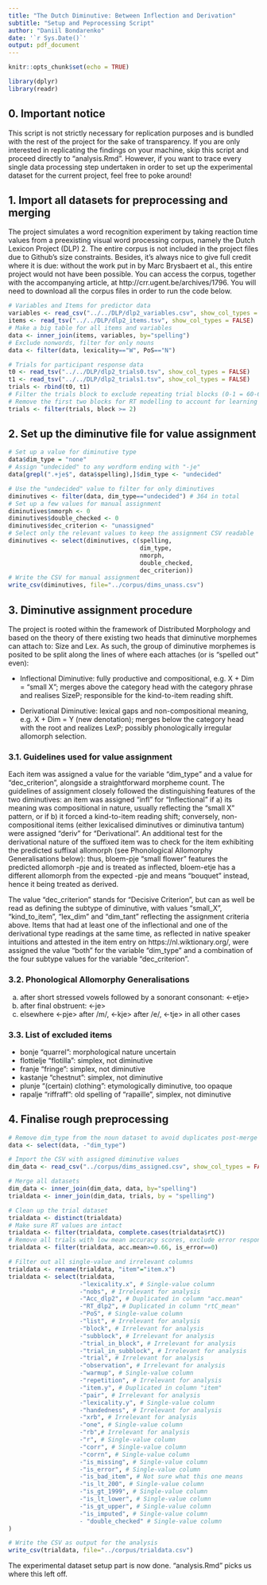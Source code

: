 ```yaml
---
title: "The Dutch Diminutive: Between Inflection and Derivation"
subtitle: "Setup and Peprocessing Script"
author: "Daniil Bondarenko"
date: '`r Sys.Date()`'
output: pdf_document
---
```


```r
knitr::opts_chunk$set(echo = TRUE)
```


```r
library(dplyr)
library(readr)
```
## 0. Important notice

This script is not strictly necessary for replication purposes and is bundled with the rest of the project for the sake of transparency. If you are only interested in replicating the findings on your machine, skip this script and proceed directly to "analysis.Rmd". However, if you want to trace every single data processing step undertaken in order to set up the experimental dataset for the current project, feel free to poke around!

## 1. Import all datasets for preprocessing and merging

The project simulates a word recognition experiment by taking reaction time values from a preexisting visual word processing corpus, namely the Dutch Lexicon Project (DLP) 2. The entire corpus is not included in the project files due to Github's size constraints. Besides, it's always nice to give full credit where it is due: without the work put in by Marc Brysbaert et al., this entire project would not have been possible. You can access the corpus, together with the accompanying article, at http://crr.ugent.be/archives/1796. You will need to download all the corpus files in order to run the code below.

```r
# Variables and Items for predictor data
variables <- read_csv("../../DLP/dlp2_variables.csv", show_col_types = FALSE)
items <- read_tsv("../../DLP/dlp2_items.tsv", show_col_types = FALSE)
# Make a big table for all items and variables
data <- inner_join(items, variables, by="spelling")
# Exclude nonwords, filter for only nouns
data <- filter(data, lexicality=="W", PoS=="N")

# Trials for participant response data
t0 <- read_tsv("../../DLP/dlp2_trials0.tsv", show_col_types = FALSE)
t1 <- read_tsv("../../DLP/dlp2_trials1.tsv", show_col_types = FALSE)
trials <- rbind(t0, t1)
# Filter the trials block to exclude repeating trial blocks (0-1 = 60-61)
# Remove the first two blocks for RT modelling to account for learning effects
trials <- filter(trials, block >= 2)
```

## 2. Set up the diminutive file for value assignment
```r
# Set up a value for diminutive type
data$dim_type = "none"
# Assign "undecided" to any wordform ending with "-je"
data[grepl(".+je$", data$spelling),]$dim_type <- "undecided"

# Use the "undecided" value to filter for only diminutives
diminutives <- filter(data, dim_type=="undecided") # 364 in total
# Set up a few values for manual assignment
diminutives$nmorph <- 0
diminutives$double_checked <- 0
diminutives$dec_criterion <- "unassigned"
# Select only the relevant values to keep the assignment CSV readable
diminutives <- select(diminutives, c(spelling, 
                                     dim_type, 
                                     nmorph, 
                                     double_checked,
                                     dec_criterion))
# Write the CSV for manual assignment
write_csv(diminutives, file="../corpus/dims_unass.csv")
```

## 3. Diminutive assignment procedure

The project is rooted within the framework of Distributed Morphology and based on the theory of there existing two heads that diminutive morphemes can attach to: Size and Lex. As such, the group of diminutive morphemes is posited to be split along the lines of where each attaches (or is "spelled out" even):

  - Inflectional Diminutive: fully productive and compositional, e.g. X + Dim = "small X"; merges above the category head with the category phrase and realises SizeP; responsible for the kind-to-item reading shift.
  
  - Derivational Diminutive: lexical gaps and non-compositional meaning, e.g. X + Dim = Y (new denotation); merges below the category head with the root and realizes LexP; possibly phonologically irregular allomorph selection.


### 3.1. Guidelines used for value assignment
Each item was assigned a value for the variable "dim_type" and a value for "dec_criterion", alongside a straightforward morpheme count. The guidelines of assignment closely followed the distinguishing features of the two diminutives: an item was assigned "infl" for "Inflectional" if a) its meaning was compositional in nature, usually reflecting the "small X" pattern, or if b) it forced a kind-to-item reading shift; conversely, non-compositional items (either lexicalised diminutives or diminutiva tantum) were assigned "deriv" for "Derivational". An additional test for the derivational nature of the suffixed item was to check for the item exhibiting the predicted suffixal allomorph (see Phonological Allomorphy Generalisations below): thus, bloem-pje "small flower" features the predicted allomorph -pje and is treated as inflected, bloem-etje has a different allomorph from the expected -pje and means "bouquet" instead, hence it being treated as derived. 

The value "dec_criterion" stands for "Decisive Criterion", but can as well be read as defining the subtype of diminutive, with values "small_X", "kind_to_item", "lex_dim" and "dim_tant" reflecting the assignment criteria above. Items that had at least one of the inflectional and one of the derivational type readings at the same time, as reflected in native speaker intuitions and attested in the item entry on https://nl.wiktionary.org/, were assigned the value "both" for the variable "dim_type" and a combination of the four subtype values for the variable "dec_criterion".


### 3.2. Phonological Allomorphy Generalisations

  a. after short stressed vowels followed by a sonorant consonant: <-etje>
  b. after final obstruent: <-je>
  c. elsewhere <-pje> after /m/, <-kje> after /e/, <-tje> in all other cases

### 3.3. List of excluded items
  - bonje "quarrel": morphological nature uncertain
  - flottielje "flotilla": simplex, not diminutive
  - franje "fringe": simplex, not diminutive
  - kastanje "chestnut": simplex, not diminutive
  - plunje "(certain) clothing": etymologically diminutive, too opaque
  - rapalje "riffraff": old spelling of "rapaille", simplex, not diminutive

## 4. Finalise rough preprocessing
```r
# Remove dim_type from the noun dataset to avoid duplicates post-merge
data <- select(data, -"dim_type")

# Import the CSV with assigned diminutive values
dim_data <- read_csv("../corpus/dims_assigned.csv", show_col_types = FALSE)

# Merge all datasets
dim_data <- inner_join(dim_data, data, by="spelling")
trialdata <- inner_join(dim_data, trials, by = "spelling")

# Clean up the trial dataset
trialdata <- distinct(trialdata)
# Make sure RT values are intact
trialdata <- filter(trialdata, complete.cases(trialdata$rtC))
# Remove all trials with low mean accuracy scores, exclude error responses too
trialdata <- filter(trialdata, acc.mean>=0.66, is_error==0)

# Filter out all single-value and irrelevant columns
trialdata <- rename(trialdata, "item"="item.x")
trialdata <- select(trialdata,
                    -"lexicality.x", # Single-value column
                    -"nobs", # Irrelevant for analysis
                    -"Acc_dlp2", # Duplicated in column "acc.mean"
                    -"RT_dlp2", # Duplicated in column "rtC_mean"
                    -"PoS", # Single-value column
                    -"list", # Irrelevant for analysis
                    -"block", # Irrelevant for analysis
                    -"subblock", # Irrelevant for analysis
                    -"trial_in_block", # Irrelevant for analysis
                    -"trial_in_subblock", # Irrelevant for analysis
                    -"trial", # Irrelevant for analysis
                    -"observation", # Irrelevant for analysis
                    -"warmup", # Single-value column
                    -"repetition", # Irrelevant for analysis
                    -"item.y", # Duplicated in column "item"
                    -"pair", # Irrelevant for analysis
                    -"lexicality.y", # Single-value column
                    -"handedness", # Irrelevant for analysis
                    -"xrb", # Irrelevant for analysis
                    -"one", # Single-value column
                    -"rb",# Irrelevant for analysis
                    -"r", # Single-value column
                    -"corr", # Single-value column
                    -"corrn", # Single-value column
                    -"is_missing", # Single-value column
                    -"is_error", # Single-value column
                    -"is_bad_item", # Not sure what this one means
                    -"is_lt_200", # Single-value column
                    -"is_gt_1999", # Single-value column
                    -"is_lt_lower", # Single-value column
                    -"is_gt_upper", # Single-value column
                    -"is_imputed", # Single-value column
                    - "double_checked" # Single-value column
)

# Write the CSV as output for the analysis
write_csv(trialdata, file="../corpus/trialdata.csv")
```

The experimental dataset setup part is now done. "analysis.Rmd" picks us where this left off.
